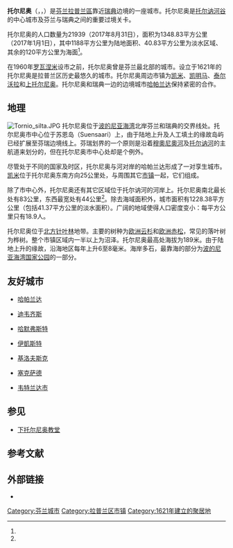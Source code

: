 {{Infobox Settlement
| name = 托尔尼奥<br />Tornio
| image_skyline = Tornio Orth Church.JPG
| imagesize = 250px
| image_caption = 托尔尼奥东正教教堂
| image_flag = 
| image_shield = Tornio.vaakuna.svg
| pushpin_map = Finland
| pushpin_label_position = bottom
| subdivision_type = 国家
| subdivision_name = {{FIN}}
| subdivision_type1 = [[芬兰行政区划|行政區]]
| subdivision_name1 = [[拉普兰區|拉普兰區]]
| subdivision_type2 = 
| subdivision_name2 = 
| elevation_m = 
| elevation_ft = 
| area_total_km2 = 1348.83
| population_as_of = 2017年
| population_total = 21939
| population_density_km2 = auto
| timezone = [[EET|EET]]
| utc_offset = +2
| timezone_DST = [[EEST|EEST]]
| utc_offset_DST = +3
| latd = 65
| latm = 51
| lats = 
| latNS = N
| longd = 24
| longm = 09
| longs = 
| longEW = E
| website = {{URL|http://www.tornio.fi/}}
}}
'''托尔尼奥'''（{{lang-fi|Tornio}}，{{lang-se|Duortnus}}，{{lang-sv|Torneå}}）是[[芬兰|芬兰]][[拉普兰區|拉普兰區]]靠近[[瑞典|瑞典]]边境的一座城市。托尔尼奥是[[托尔讷河谷|托尔讷河谷]]的中心城市及芬兰与瑞典之间的重要过境关卡。

托尔尼奥的人口数量为21939（2017年8月31日），面积为1348.83平方公里（2017年1月1日），其中1188平方公里为陆地面积、40.83平方公里为淡水区域、其余的120平方公里为海面<ref name="面积"/>。

在1960年[[罗瓦涅米|罗瓦涅米]]设市之前，托尔尼奥曾是芬兰最北部的城市。设立于1621年的托尔尼奥是拉普兰区历史最悠久的城市。托尔尼奥周边市镇为[[凯米|凯米]]、[[凯明马|凯明马]]、[[泰尔沃拉|泰尔沃拉]]和[[上托尔尼奥|上托尔尼奥]]。托尔尼奥和瑞典一边的边境城市[[哈帕兰达|哈帕兰达]]保持紧密的合作。

== 地理 ==
[[File:Tornio_silta.JPG|thumb]]
托尔尼奥位于[[波的尼亚海湾|波的尼亚海湾]]北岸芬兰和瑞典的交界线处。托尔尼奥市中心位于苏恩岛（Suensaari）上，由于陆地上升及人工填土的缘故岛屿已经扩展至芬瑞边境线上。芬瑞划界的一个原则是沿着[[穆奧尼奧河|穆奧尼奧河]]及[[托尔讷河|托尔讷河]]的主航道来划分的，但在托尔尼奥市中心处却是个例外。

尽管处于不同的国家及时区，托尔尼奥与河对岸的哈帕兰达形成了一对孪生城市。[[凯米|凯米]]位于托尔尼奥东南方向25公里处，与周围其它[[芬兰市镇|市镇]]一起，它们组成{{le|凯米-托尔尼奥次区|Kemi-Tornio sub-region}}。

除了市中心外，托尔尼奥还有其它区域位于托尔讷河的河岸上。托尔尼奥南北最长处有83公里，东西最宽处有44公里<ref name="tilasto"/>。除去海域面积外，城市面积有1228.38平方公里（包括41.37平方公里的淡水面积）。广阔的地域使得人口密度变小：每平方公里只有18.9人。

托尔尼奥位于[[北方针叶林|北方针叶林]]地带。主要的树种为[[欧洲云杉|欧洲云杉]]和[[欧洲赤松|欧洲赤松]]，常见的落叶树为桦树。整个市镇区域内一半以上为沼泽。托尔尼奥最高处海拔为189米。由于陆地上升的缘故，沿海地区每年上升6至8毫米。海岸多石，最靠海的部分为[[波的尼亚海湾国家公园|波的尼亚海湾国家公园]]的一部分。

== 友好城市 ==
{{div col|colwidth=15em}}
* {{SWE}}[[哈帕兰达|哈帕兰达]]
* {{GBR}}[[迪韦齐斯|迪韦齐斯]]
* {{NOR}}[[哈默弗斯特|哈默弗斯特]]
* {{DEN}}[[伊凱斯特|伊凱斯特]]
* {{RUS}}[[基洛夫斯克_(摩爾曼斯克州)|基洛夫斯克]]
* {{HUN}}[[塞克萨德|塞克萨德]]
* {{SWE}}[[韦特兰达市|韦特兰达市]]
{{div col end}}

== 参见 ==
* [[下托尔尼奥教堂|下托尔尼奥教堂]]

== 参考文献 ==
{{Reflist|refs=
<ref name="面积">{{cite web | url = http://maanmittauslaitos.fi/sites/maanmittauslaitos.fi/files/attachments/2017/02/alat17_su_nimet.xlsx | title = Pinta-alat kunnittain (Excel) 1.1.2017 | format = xls | language = fi | publisher = Maanmittauslaitos | date = 2017-01-01 | accessdate = 2017-12-27 | archive-date = 2017-10-04 | archive-url = https://web.archive.org/web/20171004135833/http://maanmittauslaitos.fi/sites/maanmittauslaitos.fi/files/attachments/2017/02/alat17_su_nimet.xlsx | dead-url = no }}</ref>

<ref name="tilasto">{{cite web | url = http://www.tornio.fi/filewrap.php?f=tilastotietoja_2001.pdf | title = Tilastotietoja Tornio 2001 | format = pdf | language = fi | publisher = Tornion kaupunki | date = 2001-05 | accessdate = 2017-12-27 | deadurl = yes | archiveurl = https://web.archive.org/web/20160305013438/http://www.tornio.fi/filewrap.php?f=tilastotietoja_2001.pdf | archivedate = 2016年3月5日 | df =  }}</ref>
}}

== 外部链接 ==
{{commonscat|Tornio|position=left}}
* {{Official website|http://www.tornio.fi/}}

{{Authority control}}
{{拉普蘭區}}

[[Category:芬兰城市|Category:芬兰城市]]
[[Category:拉普兰区市镇|Category:拉普兰区市镇]]
[[Category:1621年建立的聚居地|Category:1621年建立的聚居地]]